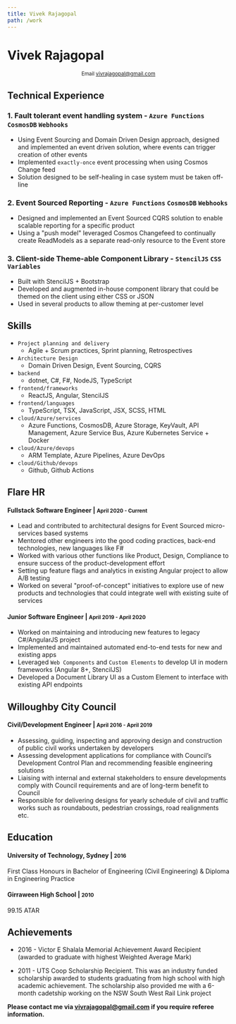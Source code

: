 ```yaml
---
title: Vivek Rajagopal
path: /work
---
```



<Page>

# Vivek Rajagopal

<div style="display:flex; flex-direction: column; align-items: center;">
  <small>
    Email <a href="mailto:vivrajagopal@gmail.com">vivrajagopal@gmail.com</a>
  </small>
</div>

## Technical Experience

### 1. Fault tolerant event handling system - `Azure Functions` `CosmosDB` `Webhooks`

- Using Event Sourcing and Domain Driven Design approach, designed and implemented an event driven solution, where events can trigger creation of other events
- Implemented `exactly-once` event processing when using Cosmos Change feed
- Solution designed to be self-healing in case system must be taken off-line

### 2. Event Sourced Reporting - `Azure Functions` `CosmosDB` `Webhooks`

- Designed and implemented an Event Sourced CQRS solution to enable scalable reporting for a specific product
- Using a "push model" leveraged Cosmos Changefeed to continually create ReadModels as a separate read-only resource to the Event store

### 3. Client-side Theme-able Component Library - `StencilJS` `CSS Variables`

- Built with StencilJS + Bootstrap
- Developed and augmented in-house component library that could be themed on the client using either CSS or JSON
- Used in several products to allow theming at per-customer level

## Skills

- `Project planning and delivery`
  - Agile + Scrum practices, Sprint planning, Retrospectives
- `Architecture Design`
  - Domain Driven Design, Event Sourcing, CQRS
- `backend`
  - dotnet, C#, F#, NodeJS, TypeScript
- `frontend/frameworks`
  - ReactJS, Angular, StencilJS
- `frontend/languages`
  - TypeScript, TSX, JavaScript, JSX, SCSS, HTML
- `cloud/Azure/services`
  - Azure Functions, CosmosDB, Azure Storage, KeyVault, API Management, Azure Service Bus, Azure Kubernetes Service + Docker
- `cloud/Azure/devops`
  - ARM Template, Azure Pipelines, Azure DevOps
- `cloud/Github/devops`
  - Github, Github Actions

## Flare HR

#### **Fullstack Software Engineer** | <small>April 2020 - Current</small>

- Lead and contributed to architectural designs for Event Sourced micro-services based systems
- Mentored other engineers into the good coding practices, back-end technologies, new languages like F#
- Worked with various other functions like Product, Design, Compliance to ensure success of the product-development effort
- Setting up feature flags and analytics in existing Angular project to allow A/B testing
- Worked on several "proof-of-concept" initiatives to explore use of new products and technologies that could integrate well with existing suite of services

#### **Junior Software Engineer** | <small>April 2019 - April 2020</small>

- Worked on maintaining and introducing new features to legacy C#/AngularJS project
- Implemented and maintained automated end-to-end tests for new and existing apps
- Leveraged `Web Components` and `Custom Elements` to develop UI in modern frameworks (Angular 8+, StencilJS)
- Developed a Document Library UI as a Custom Element to interface with existing API endpoints

## Willoughby City Council

#### **Civil/Development Engineer** | <small>April 2016 - April 2019</small>

- Assessing, guiding, inspecting and approving design and construction of public civil works undertaken by developers
- Assessing development applications for compliance with Council’s Development Control Plan and recommending feasible engineering solutions
- Liaising with internal and external stakeholders to ensure developments comply with Council requirements and are of long-term benefit to Council
- Responsible for delivering designs for yearly schedule of civil and traffic works such as roundabouts, pedestrian crossings, road realignments etc.

## Education

#### **University of Technology, Sydney** | <small>2016</small>

First Class Honours in Bachelor of Engineering (Civil Engineering) & Diploma in Engineering Practice

#### **Girraween High School** | <small>2010</small>

99.15 ATAR

## Achievements

- 2016 - Victor E Shalala Memorial Achievement Award Recipient (awarded to graduate with highest Weighted Average Mark)

- 2011 - UTS Coop Scholarship Recipient. This was an industry funded scholarship awarded to students graduating from high school with high academic achievement. The scholarship also provided me with a 6-month cadetship working on the NSW South West Rail Link project

**Please contact me via [vivrajagopal@gmail.com](mailto:vivrajagopal@gmail.com) if you require referee information.**

</Page>
